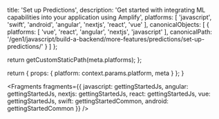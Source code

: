 
  title: 'Set up Predictions',
  description: 'Get started with integrating ML capabilities into your application using Amplify',
  platforms: [
    'javascript',
    'swift',
    'android',
    'angular',
    'nextjs',
    'react',
    'vue'
  ],
  canonicalObjects: [
    {
      platforms: [
        'vue',
        'react',
        'angular',
        'nextjs',
        'javascript'
      ],
      canonicalPath: '/gen1/javascript/build-a-backend/more-features/predictions/set-up-predictions/'
    }
  ]
};

  return getCustomStaticPath(meta.platforms);
};

  return {
    props: {
      platform: context.params.platform,
      meta
    }
  };
}


<Fragments
  fragments={{
    javascript: gettingStartedJs,
    angular: gettingStartedJs,
    nextjs: gettingStartedJs,
    react: gettingStartedJs,
    vue: gettingStartedJs,
    swift: gettingStartedCommon,
    android: gettingStartedCommon
  }}
/>
